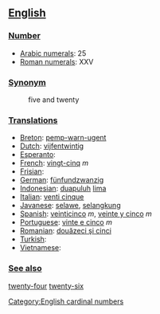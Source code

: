 == [[English]] ==

=== [[Number]] ===

*[[w:Arabic Numerals|Arabic numerals]]: 25
*[[w:Roman numerals|Roman numerals]]: XXV

=== [[Synonym]] ===
:five and twenty

=== [[Translations]] ===

*[[Breton]]: [[pemp-warn-ugent]]
*[[Dutch]]: [[vijfentwintig]]
*[[Esperanto]]:
*[[French]]: [[vingt-cinq]] ''m''
*[[Frisian]]:
*[[German]]: [[fünfundzwanzig]]
*[[Indonesian]]: [[duapuluh]] [[lima]]
*[[Italian]]: [[venti cinque]]
*[[Javanese]]: [[selawe]], [[selangkung]]
*[[Spanish]]: [[veinticinco]] ''m'', [[veinte y cinco]] ''m''
*[[Portuguese]]: [[vinte e cinco]] ''m''
*[[Romanian]]: [[douăzeci şi cinci]]
*[[Turkish]]:
*[[Vietnamese]]:

=== [[See also]] ===

[[twenty-four]] [[twenty-six]]

[[Category:English cardinal numbers]]
